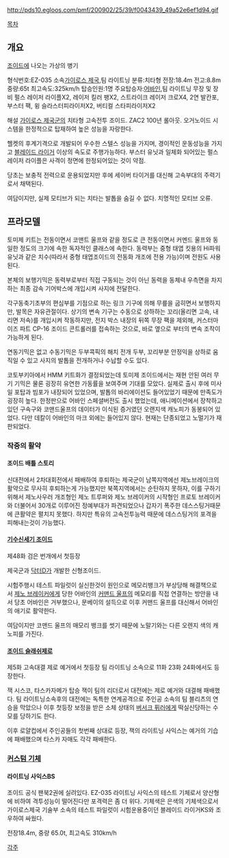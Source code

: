 http://pds10.egloos.com/pmf/200902/25/39/f0043439_49a52e6ef1d94.gif

[[목차]]
== 개요 ==
[[조이드]]에 나오는 가상의 병기

형식번호:EZ-035 소속[[가이로스 제국]],팀 라이트닝 분류:치타형 
전장:18.4m 전고:8.8m 중량:65t 최고속도:325km/h 탑승인원:1명
주요탑승자:[[어바인]],팀 라이트닝
무장 및 장비
펄스 레이저 라이플X2, 레이저 킬러 팽X2, 스트라이크 레이저 크로X4, 2연 발칸포, 부스터 팩, 윙 슬라스터피라이저X2, 버티컬 스타피라이저X2

해설
[[가이로스 제국]]군의 치타형 고속전투 조이드. ZAC2 100년 롤아웃. 오거노이드 시스템을 한정적으로 탑재하여 높은 성능을 자랑한다.

헬켓의 후계기격으로 개발되어 우수한 스텔스 성능을 가지며, 경이적인 운동성능을 가지고 [[블레이드 라이거]] 이상의 속도로 주행가능하다. 부스터 유닛과 일체화 되어있는 펄스 레이저 라이플은 사격이 정면에 한정되어있는 것이 약점.

당초는 보충적 전력으로 운용되었지만 후에 세이버 타이거를 대신해 고속부대의 주력기로서 채택된다.

여담이지만, 실제 모티브가 되는 치타는 발톱을 숨길 수 없다. 치명적인 모티브 오류.

== 프라모델 ==
토미제 키트는 전동이면서 코맨트 울프와 같을 정도로 큰 전동이면서 커멘드 울프와 동일한 정도의 크기에 속한 독자적인 클래스에 속한다. 동력부는 중형 태엽 킷용의 Hi파워 유닛과 같은 치수(따라서 중형 태엽조이드의 전동화 개조에 전용 가능)이며 전원도 사용된다.

본체의 보행기믹은 동력부로부터 직접 구동되는 것이 아닌 동력을 동체내 우측면을 차지하는 최종 감속 기어박스에 개입시켜 사지에 전달한다.

각구동축기초부의 편심부를 기점으로 하는 링크 기구에 의해 무릎을 굽히면서 보행하지만, 발목은 자유관절이다. 상기의 변속 기구는 수동으로 상하하는 꼬리(올리면 고속, 내리면 저속)를 개입시켜 작동하지만, 전지 박스 내장의 뒤쪽 무장 팩을 제외해, 커스터마이즈 파트 CP-16 조이드 콘트롤러를 접속하는 것으로, 바로 옆으로 부터의 변속 조작이 가능하게 된다.

연동기믹은 없고 수동기믹은 두부콕픽의 해치 전개 두부, 꼬리부분 안정익을 상하로 움직일 수 있고 사지의 발톱을 전개하거나 수납할 수도 있다.

코토부키아에서 HMM 키트화가 결정되었는데 토미제 조이드에서는 재현 안된 여러 무기 기믹은 물론 굉장히 유연한 가동률을 보여주며 기대를 모았다. 실제로 출시 후에 미사일 포탑과 빔포가 내장되어 있었으며, 발톱의 바리에이션도 들어있었기 때문에 만족도가 굉장히 높다. 한정판으로 어바인 스페셜버전도 출시 했었는데, 애니메이션에서 장착하고 있던 구속구와 코맨드울프의 데이터가 이식된 증거였던 오랜지색 캐노피가 동봉되어 있었다. 다만 데칼이 어바인의 마크 외에는 들어있지 않다. 현재는 단종되었고 노멀기가 재판되었다.

=== 작중의 활약 ===
==== 조이드 배틀 스토리 ====
신대전에서 2차대회전에서 패배하여 후퇴하는 제국군이 남쪽지역에선 제노브레이크의 활약으로 무사히 후퇴하는게 가능했지만 북쪽지역에서는 순탄하지 못하자, 이를 구하기 위해서 제노사우러 개조형인 제노 트루퍼와 제노 브레이커의 시작형인 프로토 브레이커와 더불어서 30개로 이루어진 정예부대가 파견되었으나 갑자기 폭주한 데스스팅거때문에 큰활약은 펼치지 못했다. 하지만 특유의 고속전투능력 때문에 데스스팅거의 포격을 피해내는것이 가능했다.

==== [[기수신세기 조이드]] ====
제48화 검은 번개에서 첫등장

제국군과 [[닥터D]]가 개발한 신형조이드.

시험주행시 테스트 파일럿이 실신한것이 원인으로 메모리뱅크가 부상당해 해결책으로서 [[제노 브레이커]]에게 당한 어바인의 [[커맨드 울프]]의 메모리를 직접 연결하는 방안을 내서 당초 어바인은 거부했으나, 문베이의 설득으로 이후 커맨드 울프를 대신해서 어바인의 애기로 활약한다.

여담이지만 코맨드 울프의 매모리 뱅크를 썻기 때문에 노말기와는 다른 오렌지 색의 캐노피를 가진다.

==== [[조이드 슬래쉬제로]] ====
제5화 고속대결 제로 예거에서 첫등장 팀 라이트닝 소속으로 11화 23화 24화에서도 등장한다.

잭 시스코, 타스카자메가 탑승 잭이 팀의 리더로서 대전에는 제로 예거와 대결해 패배했다. 팀 라이트닝소속후의 대전에는 독특한 연계공격으로 주인공 소속의 팀 블리츠의 연승을 막았으나 이후 첫등장 보정을 받은 소체 상태의 [[버서크 퓌러]]에게 떡실신당하는 수모를 당하기도 한다.

이후 로얄컵에서 주인공들의 첫번째 상대로 등장, 잭의 라이트닝 사익스는 예거의 기습에 패배했으며 타스카 자매도 각각 패배한다.

=== [[커스텀 기체]] ===
==== 라이트닝 사익스BS ====
조이드 공식 팬북2권에 실려있다. EZ-035 라이트닝 사익스의 테스트 기체로서 양산형에 비하여 격투성능이 떨어진다만 포격력은 좀 더 위다. 기체색은 은색의 기체색으로서 가이로스제국 기술부 소속의 테스트 파일럿이 시험운용중이던 블레이드 라이거KS와 조우하여 싸웠다.

전장18.4m, 중량 65.0t, 최고속도 310km/h

[[각주]]
